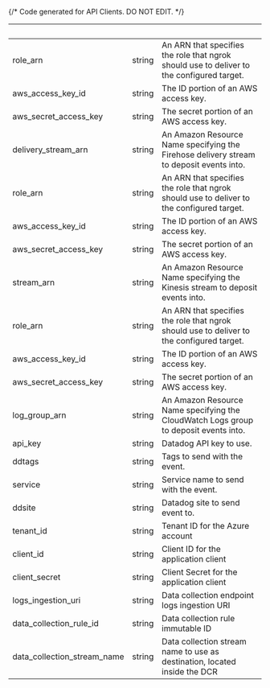 {/* Code generated for API Clients. DO NOT EDIT. */}

| &nbsp;                      | &nbsp; | &nbsp;                                                                                    |
| --------------------------- | ------ | ----------------------------------------------------------------------------------------- |
| role_arn                    | string | An ARN that specifies the role that ngrok should use to deliver to the configured target. |
| aws_access_key_id           | string | The ID portion of an AWS access key.                                                      |
| aws_secret_access_key       | string | The secret portion of an AWS access key.                                                  |
| delivery_stream_arn         | string | An Amazon Resource Name specifying the Firehose delivery stream to deposit events into.   |
| role_arn                    | string | An ARN that specifies the role that ngrok should use to deliver to the configured target. |
| aws_access_key_id           | string | The ID portion of an AWS access key.                                                      |
| aws_secret_access_key       | string | The secret portion of an AWS access key.                                                  |
| stream_arn                  | string | An Amazon Resource Name specifying the Kinesis stream to deposit events into.             |
| role_arn                    | string | An ARN that specifies the role that ngrok should use to deliver to the configured target. |
| aws_access_key_id           | string | The ID portion of an AWS access key.                                                      |
| aws_secret_access_key       | string | The secret portion of an AWS access key.                                                  |
| log_group_arn               | string | An Amazon Resource Name specifying the CloudWatch Logs group to deposit events into.      |
| api_key                     | string | Datadog API key to use.                                                                   |
| ddtags                      | string | Tags to send with the event.                                                              |
| service                     | string | Service name to send with the event.                                                      |
| ddsite                      | string | Datadog site to send event to.                                                            |
| tenant_id                   | string | Tenant ID for the Azure account                                                           |
| client_id                   | string | Client ID for the application client                                                      |
| client_secret               | string | Client Secret for the application client                                                  |
| logs_ingestion_uri          | string | Data collection endpoint logs ingestion URI                                               |
| data_collection_rule_id     | string | Data collection rule immutable ID                                                         |
| data_collection_stream_name | string | Data collection stream name to use as destination, located inside the DCR                 |
